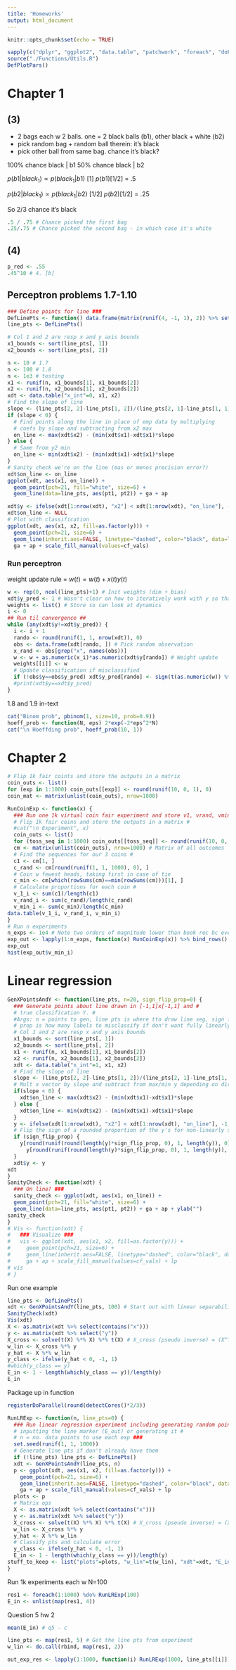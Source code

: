 ```yaml
---
title: 'Homeworks'
output: html_document
---
```


```r
knitr::opts_chunk$set(echo = TRUE)
```

```r
sapply(c("dplyr", "ggplot2", "data.table", "patchwork", "foreach", "doParallel"), require, character=TRUE)
source("./Functions/Utils.R")
DefPlotPars()
```

# Chapter 1 #

## (3)  
- 2 bags each w 2 balls. one = 2 black balls (b1), other black + white (b2)
- pick random bag + random ball therein: it's black  
- pick other ball from same bag. chance it's black?  

100% chance black | b1 
50% chance black | b2  

$p(b1|black_1) \propto p(black_1|b1) \ [1] \  p(b1) [1/2]$ = .5 

$p(b2|black_1) \propto p(black_1|b2) \ [1/2] \  p(b2) [1/2]$ = .25  

 So 2/3 chance it's black  
```r
.5 / .75 # Chance picked the first bag 
.25/.75 # Chance picked the second bag - in which case it's white  
```

## (4)    

```r
p_red <- .55 
.45^10 # 4. [b]
```

## Perceptron problems 1.7-1.10  
```r
### Define points for line ###
DefLinePts <- function() data.frame(matrix(runif(4, -1, 1), 2)) %>% setNames(c("pt1", "pt2"))
line_pts <- DefLinePts()
```

```r
# Col 1 and 2 are resp x and y axis bounds
x1_bounds <- sort(line_pts[, 1])
x2_bounds <- sort(line_pts[, 2])
```


```r
n <- 10 # 1.7  
n <- 100 # 1.8 
n <- 1e3 # testing
x1 <- runif(n, x1_bounds[1], x1_bounds[2])
x2 <- runif(n, x2_bounds[1], x2_bounds[2])
xdt <- data.table("x_int"=0, x1, x2)
# Find the slope of line  
slope <- (line_pts[2, 2]-line_pts[1, 2])/(line_pts[2, 1]-line_pts[1, 1])
if (slope < 0) {
  # Find points along the line in place of emp data by multiplying
  # coefs by slope and subtracting from x2 max
  on_line <- max(xdt$x2) - (min(xdt$x1)-xdt$x1)*slope
} else {
  # Same from y2 min 
  on_line <- min(xdt$x2) - (min(xdt$x1)-xdt$x1)*slope
}
# Sanity check we're on the line (mas or menos precision error?)
xdt$on_line <- on_line
ggplot(xdt, aes(x1, on_line)) + 
  geom_point(pch=21, fill="white", size=6) + 
  geom_line(data=line_pts, aes(pt1, pt2)) + ga + ap
```


```r
xdt$y <- ifelse(xdt[1:nrow(xdt), "x2"] < xdt[1:nrow(xdt), "on_line"], -1, 1)
xdt$on_line <- NULL
# Plot with classification
ggplot(xdt, aes(x1, x2, fill=as.factor(y))) + 
  geom_point(pch=21, size=6) + 
  geom_line(inherit.aes=FALSE, linetype="dashed", color="black", data=line_pts, size=2, aes(pt1, pt2)) + 
  ga + ap + scale_fill_manual(values=cf_vals)
```

### Run perceptron  

weight update rule = $w(t) = w(t) + x(t)y(t)$  


```r
w <- rep(0, ncol(line_pts)+1) # Init weights (dim + bias)
xdt$y_pred <- 1 # Wasn't clear on how to iteratively work with y so thanks to Ivan's code for this
weights <- list() # Store so can look at dynamics
i <- 0
## Run til convergence ##
while (any(xdt$y!=xdt$y_pred)) { 
  i <- i + 1
  rando <- round(runif(1, 1, nrow(xdt)), 0)
  obs <- data.frame(xdt[rando, ]) # Pick random observation 
  x_rand <- obs[grep("x", names(obs))]
  w <- w + as.numeric(x_i)*as.numeric(xdt$y[rando]) # Weight update
  weights[[i]] <- w
  # Update classification if misclassified 
  if (!obs$y==obs$y_pred) xdt$y_pred[rando] <- sign(t(as.numeric(w)) %*% as.numeric(x_rand))#; print(xdt$y_pred[rando]) }
  #print(xdt$y==xdt$y_pred)
}
```

1.8 and 1.9 in-text 
```r
cat("Binom prob", pbinom(1, size=10, prob=0.9))
hoeff_prob <- function(N, eps) 2*exp(-2*eps^2*N)
cat("\n Hoeffding prob", hoeff_prob(10, 1))
```


# Chapter 2 #

```r
# Flip 1k fair coints and store the outputs in a matrix
coin_outs <- list()
for (exp in 1:1000) coin_outs[[exp]] <- round(runif(10, 0, 1), 0)
coin_mat <- matrix(unlist(coin_outs), nrow=1000)
```


```r
RunCoinExp <- function(x) {
  ### Run one 1k virtual coin fair experiment and store v1, vrand, vmin ###
  # Flip 1k fair coins and store the outputs in a matrix #
  #cat("\n Experiment", x)
  coin_outs <- list()
  for (toss_seq in 1:1000) coin_outs[[toss_seq]] <- round(runif(10, 0, 1), 0)
  cm <- matrix(unlist(coin_outs), nrow=1000) # Matrix of all outcomes
  # Find the sequences for our 3 coins #
  c1 <- cm[1, ]
  c_rand <- cm[round(runif(1, 1, 1000), 0), ]
  # Coin w fewest heads, taking first in case of tie
  c_min <- cm[which(rowSums(cm)==min(rowSums(cm)))[1], ]
  # Calculate proportions for each coin #
  v_1_i <- sum(c1)/length(c1)
  v_rand_i <- sum(c_rand)/length(c_rand)
  v_min_i <- sum(c_min)/length(c_min)
data.table(v_1_i, v_rand_i, v_min_i) 
}
# Run n experiments
n_exps <- 1e4 # Note two orders of magnitude lower than book rec bc even this takes a while
exp_out <- lapply(1:n_exps, function(x) RunCoinExp(x)) %>% bind_rows()
exp_out
hist(exp_out$v_min_i)
```


# Linear regression   
```r
GenXPointsAndY <- function(line_pts, n=20, sign_flip_prop=0) {
  ### Generate points about line drawn in [-1,1]x[-1,1] and #
  # true classification Y. #
  #Args: n = points to gen, line pts is where tto draw line seg, sign flip
  # prop is how many labels to misclassify if don't want fully linearly separable dat ###
  # Col 1 and 2 are resp x and y axis bounds
  x1_bounds <- sort(line_pts[, 1])
  x2_bounds <- sort(line_pts[, 2])
  x1 <- runif(n, x1_bounds[1], x1_bounds[2])
  x2 <- runif(n, x2_bounds[1], x2_bounds[2])
  xdt <- data.table("x_int"=1, x1, x2)
  # Find the slope of line  
  slope <- (line_pts[2, 2]-line_pts[1, 2])/(line_pts[2, 1]-line_pts[1, 1])
  # Mult x vector by slope and subtract from max/min y depending on direction
  if(slope < 0) {
    xdt$on_line <- max(xdt$x2) - (min(xdt$x1)-xdt$x1)*slope
  } else {
    xdt$on_line <- min(xdt$x2) - (min(xdt$x1)-xdt$x1)*slope
  }
  y <- ifelse(xdt[1:nrow(xdt), "x2"] < xdt[1:nrow(xdt), "on_line"], -1, 1)
  # Flip the sign of a rounded proportion of the y's for non-linearly separable data 
  if (sign_flip_prop) {
    y[round(runif(round(length(y)*sign_flip_prop, 0), 1, length(y)), 0)] <- 
      y[round(runif(round(length(y)*sign_flip_prop, 0), 1, length(y)), 0)] * -1 
  }
  xdt$y <- y
xdt  
}
SanityCheck <- function(xdt) {
  ### On line? ###
  sanity_check <- ggplot(xdt, aes(x1, on_line)) + 
  geom_point(pch=21, fill="white", size=6) + 
  geom_line(data=line_pts, aes(pt1, pt2)) + ga + ap + ylab("")
sanity_check
}
# Vis <- function(xdt) {
#   ### Visualize ###
#   vis <- ggplot(xdt, aes(x1, x2, fill=as.factor(y))) + 
#     geom_point(pch=21, size=6) + 
#     geom_line(inherit.aes=FALSE, linetype="dashed", color="black", data=line_pts, size=2, aes(pt1, pt2)) + 
#     ga + ap + scale_fill_manual(values=cf_vals) + lp 
# vis  
# }
```

Run one example  
```r
line_pts <- DefLinePts()
xdt <- GenXPointsAndY(line_pts, 100) # Start out with linear separability 
SanityCheck(xdt)
Vis(xdt)
X <- as.matrix(xdt %>% select(contains("x")))
y <- as.matrix(xdt %>% select("y"))
X_cross <- solve(t(X) %*% X) %*% t(X) # X_cross (pseudo inverse) = (X^T X)^-1 * X^T
w_lin <- X_cross %*% y
y_hat <- X %*% w_lin
y_class <- ifelse(y_hat < 0, -1, 1) 
#which(y_class == y)
E_in <- 1 - length(which(y_class == y))/length(y)
E_in
```
Package up in function  
```r
registerDoParallel(round(detectCores()*2/3)) 
```

```r
RunLRExp <- function(n, line_pts=0) {
  ### Run linear regression experiment including generating random points, either #
  # inputting the line marker (E_out) or generating it #
  # n = no. data points to use each exp ###
  set.seed(runif(1, 1, 1000))
  # Generate line pts if don't already have them 
  if (!line_pts) line_pts <- DefLinePts()
  xdt <- GenXPointsAndY(line_pts, n) 
  p <- ggplot(xdt, aes(x1, x2, fill=as.factor(y))) + 
    geom_point(pch=21, size=6) + 
    geom_line(inherit.aes=FALSE, linetype="dashed", color="black", data=line_pts, size=2, aes(pt1, pt2)) + 
    ga + ap + scale_fill_manual(values=cf_vals) + lp 
  plots <- p
  # Matrix ops
  X <- as.matrix(xdt %>% select(contains("x")))
  y <- as.matrix(xdt %>% select("y"))
  X_cross <- solve(t(X) %*% X) %*% t(X) # X_cross (pseudo inverse) = (X^T X)^-1 * X^T
  w_lin <- X_cross %*% y
  y_hat <- X %*% w_lin
  # Classify pts and calculate error 
  y_class <- ifelse(y_hat < 0, -1, 1) 
  E_in <- 1 - length(which(y_class == y))/length(y)
stuff_to_keep <- list("plots"=plots, "w_lin"=t(w_lin), "xdt"=xdt, "E_in"=E_in, "line_pts"=line_pts)
}
```


Run 1k experiments each w N=100
```r
res1 <- foreach(1:1000) %do% RunLRExp(100)
E_in <- unlist(map(res1, 4))
```

Question 5 hw 2 
```r
mean(E_in) # q5 - c
```

```r
line_pts <- map(res1, 5) # Get the line pts from experiment 
w_lin <- do.call(rbind, map(res1, 2))
```

```r
out_exp_res <- lapply(1:1000, function(i) RunLRExp(1000, line_pts[[i]]))
```

